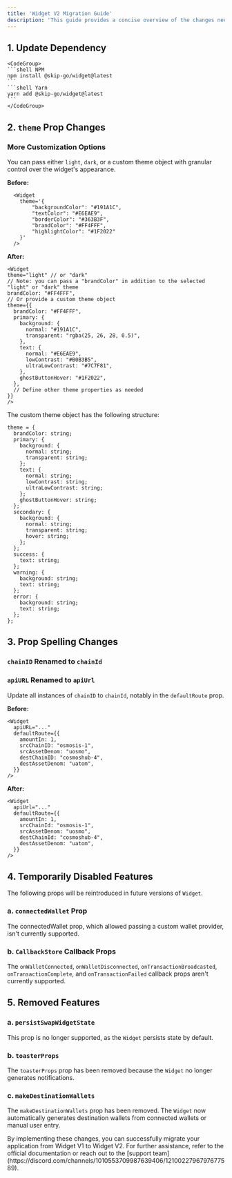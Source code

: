 ```yaml
---
title: 'Widget V2 Migration Guide'
description: 'This guide provides a concise overview of the changes needed to migrate your existing Widget V1 implementation to Widget V2.'
---
```


## 1. Update Dependency
    <CodeGroup>
    ```shell NPM
    npm install @skip-go/widget@latest
    ```
    ```shell Yarn
    yarn add @skip-go/widget@latest
    ```
    </CodeGroup>

## 2. `theme` Prop Changes

### More Customization Options
 You can pass either `light`, `dark`, or a custom theme object with granular 
control over the widget's appearance.

**Before:**
```tsx
  <Widget
    theme='{
        "backgroundColor": "#191A1C",
        "textColor": "#E6EAE9",
        "borderColor": "#363B3F",
        "brandColor": "#FF4FFF",
        "highlightColor": "#1F2022"
    }'
  />
```
**After:**
  ```tsx
<Widget
  theme="light" // or "dark"
  // Note: you can pass a "brandColor" in addition to the selected "light" or "dark" theme
  brandColor: "#FF4FFF", 
  // Or provide a custom theme object
  theme={{
    brandColor: "#FF4FFF",
    primary: {
      background: {
        normal: "#191A1C",
        transparent: "rgba(25, 26, 28, 0.5)",
      },
      text: {
        normal: "#E6EAE9",
        lowContrast: "#B0B3B5",
        ultraLowContrast: "#7C7F81",
      },
      ghostButtonHover: "#1F2022",
    },
    // Define other theme properties as needed
  }}
/>
  ```

  The custom theme object has the following structure: 

  ```tsx
  theme = {
    brandColor: string;
    primary: {
      background: {
        normal: string;
        transparent: string;
      };
      text: {
        normal: string;
        lowContrast: string;
        ultraLowContrast: string;
      };
      ghostButtonHover: string;
    };
    secondary: {
      background: {
        normal: string;
        transparent: string;
        hover: string;
      };
    };
    success: {
      text: string;
    };
    warning: {
      background: string;
      text: string;
    };
    error: {
      background: string;
      text: string;
    };
  };
```
## 3. Prop Spelling Changes

### `chainID` Renamed to `chainId`
### `apiURL` Renamed to `apiUrl`

Update all instances of `chainID` to `chainId`, notably in the `defaultRoute` prop.

**Before:** 
```tsx
<Widget
  apiURL="..."
  defaultRoute={{
    amountIn: 1,
    srcChainID: "osmosis-1",
    srcAssetDenom: "uosmo",
    destChainID: "cosmoshub-4",
    destAssetDenom: "uatom",
  }}
/>
```

**After:**
```tsx
<Widget
  apiUrl="..."
  defaultRoute={{
    amountIn: 1,
    srcChainId: "osmosis-1",
    srcAssetDenom: "uosmo",
    destChainId: "cosmoshub-4",
    destAssetDenom: "uatom",
  }}
/>
```
## 4. Temporarily Disabled Features
The following props will be reintroduced in future versions of `Widget`.
### a. `connectedWallet` Prop
The connectedWallet prop, which allowed passing a custom wallet provider, isn't currently supported.
### b. `CallbackStore` Callback Props
The `onWalletConnected`, `onWalletDisconnected`, `onTransactionBroadcasted`, `onTransactionComplete`, and `onTransactionFailed` callback props aren't currently supported.

## 5. Removed Features
### a. `persistSwapWidgetState`
This prop is no longer supported, as the `Widget` persists state by default.
### b. `toasterProps`
The `toasterProps` prop has been removed because the `Widget` no longer generates notifications.
### c. `makeDestinationWallets`
The `makeDestinationWallets` prop has been removed. The `Widget` now automatically generates destination wallets from connected wallets or manual user entry.

<Info>
By implementing these changes, you can successfully migrate your application from Widget V1 to Widget V2. For further assistance, refer to the official documentation or reach out to the [support team](https://discord.com/channels/1010553709987639406/1210022796797677589).
</Info>



